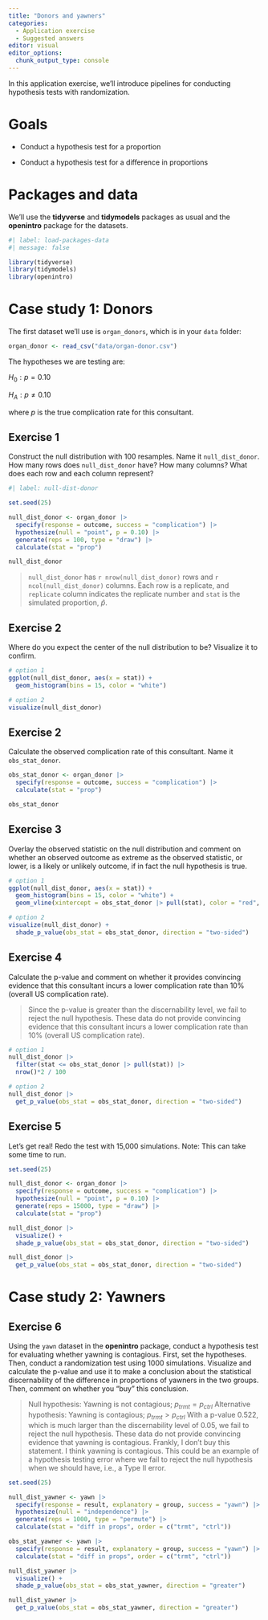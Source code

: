 ```yaml
---
title: "Donors and yawners"
categories: 
  - Application exercise
  - Suggested answers
editor: visual
editor_options: 
  chunk_output_type: console
---
```


In this application exercise, we'll introduce pipelines for conducting hypothesis tests with randomization.

# Goals

-   Conduct a hypothesis test for a proportion

-   Conduct a hypothesis test for a difference in proportions

# Packages and data

We'll use the **tidyverse** and **tidymodels** packages as usual and the **openintro** package for the datasets.

```r
#| label: load-packages-data
#| message: false

library(tidyverse)
library(tidymodels)
library(openintro)
```

# Case study 1: Donors

The first dataset we'll use is `organ_donors`, which is in your `data` folder:

```r
organ_donor <- read_csv("data/organ-donor.csv")
```

The hypotheses we are testing are:

$H_0: p = 0.10$

$H_A: p \ne 0.10$

where $p$ is the true complication rate for this consultant.

## Exercise 1

Construct the null distribution with 100 resamples. Name it `null_dist_donor`. How many rows does `null_dist_donor` have? How many columns? What does each row and each column represent?

```r
#| label: null-dist-donor

set.seed(25)

null_dist_donor <- organ_donor |>
  specify(response = outcome, success = "complication") |>
  hypothesize(null = "point", p = 0.10) |> 
  generate(reps = 100, type = "draw") |> 
  calculate(stat = "prop")

null_dist_donor
```

> `null_dist_donor` has `r nrow(null_dist_donor)` rows and `r ncol(null_dist_donor)` columns. Each row is a replicate, and `replicate` column indicates the replicate number and `stat` is the simulated proportion, $\hat{p}$.

## Exercise 2

Where do you expect the center of the null distribution to be? Visualize it to confirm.

```r
# option 1
ggplot(null_dist_donor, aes(x = stat)) +
  geom_histogram(bins = 15, color = "white")

# option 2
visualize(null_dist_donor)
```

## Exercise 2

Calculate the observed complication rate of this consultant. Name it `obs_stat_donor`.

```r
obs_stat_donor <- organ_donor |>
  specify(response = outcome, success = "complication") |>
  calculate(stat = "prop")

obs_stat_donor
```

## Exercise 3

Overlay the observed statistic on the null distribution and comment on whether an observed outcome as extreme as the observed statistic, or lower, is a likely or unlikely outcome, if in fact the null hypothesis is true.

```r
# option 1
ggplot(null_dist_donor, aes(x = stat)) +
  geom_histogram(bins = 15, color = "white") +
  geom_vline(xintercept = obs_stat_donor |> pull(stat), color = "red", linewidth = 2)

# option 2
visualize(null_dist_donor) +
  shade_p_value(obs_stat = obs_stat_donor, direction = "two-sided")
```

## Exercise 4

Calculate the p-value and comment on whether it provides convincing evidence that this consultant incurs a lower complication rate than 10% (overall US complication rate).

> Since the p-value is greater than the discernability level, we fail to reject the null hypothesis. These data do not provide convincing evidence that this consultant incurs a lower complication rate than 10% (overall US complication rate).

```r
# option 1
null_dist_donor |>
  filter(stat <= obs_stat_donor |> pull(stat)) |>
  nrow()*2 / 100

# option 2
null_dist_donor |>
  get_p_value(obs_stat = obs_stat_donor, direction = "two-sided")
```

## Exercise 5

Let's get real! Redo the test with 15,000 simulations. Note: This can take some time to run.

```r
set.seed(25)

null_dist_donor <- organ_donor |>
  specify(response = outcome, success = "complication") |>
  hypothesize(null = "point", p = 0.10) |> 
  generate(reps = 15000, type = "draw") |> 
  calculate(stat = "prop")

null_dist_donor |>
  visualize() +
  shade_p_value(obs_stat = obs_stat_donor, direction = "two-sided")

null_dist_donor |>
  get_p_value(obs_stat = obs_stat_donor, direction = "two-sided")
```

# Case study 2: Yawners

## Exercise 6

Using the `yawn` dataset in the **openintro** package, conduct a hypothesis test for evaluating whether yawning is contagious. First, set the hypotheses. Then, conduct a randomization test using 1000 simulations. Visualize and calculate the p-value and use it to make a conclusion about the statistical discernability of the difference in proportions of yawners in the two groups. Then, comment on whether you "buy" this conclusion.

> Null hypothesis: Yawning is not contagious; $p_{trmt} = p_{ctrl}$ Alternative hypothesis: Yawning is contagious; $p_{trmt} > p_{ctrl}$ With a p-value 0.522, which is much larger than the discernability level of 0.05, we fail to reject the null hypothesis. These data do not provide convincing evidence that yawning is contagious. Frankly, I don't buy this statement. I think yawning is contagious. This could be an example of a hypothesis testing error where we fail to reject the null hypothesis when we should have, i.e., a Type II error.

```r
set.seed(25)

null_dist_yawner <- yawn |>
  specify(response = result, explanatory = group, success = "yawn") |>
  hypothesize(null = "independence") |>
  generate(reps = 1000, type = "permute") |>
  calculate(stat = "diff in props", order = c("trmt", "ctrl"))

obs_stat_yawner <- yawn |>
  specify(response = result, explanatory = group, success = "yawn") |>
  calculate(stat = "diff in props", order = c("trmt", "ctrl"))

null_dist_yawner |>
  visualize() +
  shade_p_value(obs_stat = obs_stat_yawner, direction = "greater")

null_dist_yawner |>
  get_p_value(obs_stat = obs_stat_yawner, direction = "greater")
```
